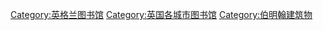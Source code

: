 [[Category:英格兰图书馆|Category:英格兰图书馆]]
[[Category:英国各城市图书馆|Category:英国各城市图书馆]]
[[Category:伯明翰建筑物|Category:伯明翰建筑物]]